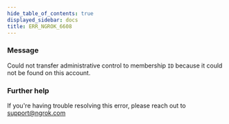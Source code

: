 ```yaml
---
hide_table_of_contents: true
displayed_sidebar: docs
title: ERR_NGROK_6608
---
```


### Message

Could not transfer administrative control to membership `ID` because it could not be found on this account.

<ErrorDetails />

### Further help

If you're having trouble resolving this error, please reach out to [support@ngrok.com](mailto:support@ngrok.com?subject=Help%20with%20ERR_NGROK_6608)
